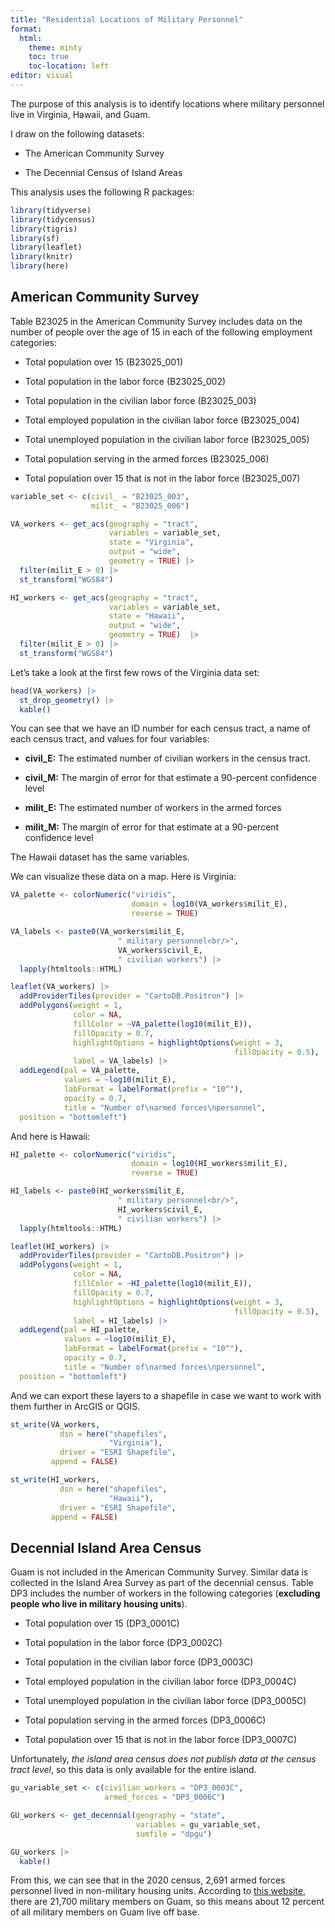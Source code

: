 ```yaml
---
title: "Residential Locations of Military Personnel"
format: 
  html:
    theme: minty
    toc: true
    toc-location: left
editor: visual
---
```


The purpose of this analysis is to identify locations where military personnel live in Virginia, Hawaii, and Guam.

I draw on the following datasets:

-   The American Community Survey

-   The Decennial Census of Island Areas

This analysis uses the following R packages:

```r
library(tidyverse)
library(tidycensus)
library(tigris)
library(sf)
library(leaflet)
library(knitr)
library(here)
```

## American Community Survey

Table B23025 in the American Community Survey includes data on the number of people over the age of 15 in each of the following employment categories:

-   Total population over 15 (B23025_001)

-   Total population in the labor force (B23025_002)

-   Total population in the civilian labor force (B23025_003)

-   Total employed population in the civilian labor force (B23025_004)

-   Total unemployed population in the civilian labor force (B23025_005)

-   Total population serving in the armed forces (B23025_006)

-   Total population over 15 that is not in the labor force (B23025_007)

```r

variable_set <- c(civil_ = "B23025_003",
                  milit_ = "B23025_006")

VA_workers <- get_acs(geography = "tract",
                      variables = variable_set,
                      state = "Virginia",
                      output = "wide",
                      geometry = TRUE) |>
  filter(milit_E > 0) |>
  st_transform("WGS84")

HI_workers <- get_acs(geography = "tract",
                      variables = variable_set,
                      state = "Hawaii",
                      output = "wide",
                      geometry = TRUE)  |>
  filter(milit_E > 0) |>
  st_transform("WGS84")
```

Let's take a look at the first few rows of the Virginia data set:

```r
head(VA_workers) |>
  st_drop_geometry() |>
  kable()
```

You can see that we have an ID number for each census tract, a name of each census tract, and values for four variables:

-   **civil_E:** The estimated number of civilian workers in the census tract.

-   **civil_M:** The margin of error for that estimate a 90-percent confidence level

-   **milit_E:** The estimated number of workers in the armed forces

-   **milit_M:** The margin of error for that estimate at a 90-percent confidence level

The Hawaii dataset has the same variables.

We can visualize these data on a map. Here is Virginia:

```r

VA_palette <- colorNumeric("viridis", 
                           domain = log10(VA_workers$milit_E),
                           reverse = TRUE)

VA_labels <- paste0(VA_workers$milit_E,
                        " military personnel<br/>",
                        VA_workers$civil_E,
                        " civilian workers") |>
  lapply(htmltools::HTML)

leaflet(VA_workers) |>
  addProviderTiles(provider = "CartoDB.Positron") |>
  addPolygons(weight = 1,
              color = NA,
              fillColor = ~VA_palette(log10(milit_E)),
              fillOpacity = 0.7,
              highlightOptions = highlightOptions(weight = 3,
                                                  fillOpacity = 0.5),
              label = VA_labels) |>
  addLegend(pal = VA_palette, 
            values = ~log10(milit_E),
            labFormat = labelFormat(prefix = "10^"),
            opacity = 0.7, 
            title = "Number of\narmed forces\npersonnel",
  position = "bottomleft")
```

And here is Hawaii:

```r
HI_palette <- colorNumeric("viridis", 
                           domain = log10(HI_workers$milit_E),
                           reverse = TRUE)

HI_labels <- paste0(HI_workers$milit_E,
                        " military personnel<br/>",
                        HI_workers$civil_E,
                        " civilian workers") |>
  lapply(htmltools::HTML)

leaflet(HI_workers) |>
  addProviderTiles(provider = "CartoDB.Positron") |>
  addPolygons(weight = 1,
              color = NA,
              fillColor = ~HI_palette(log10(milit_E)),
              fillOpacity = 0.7,
              highlightOptions = highlightOptions(weight = 3,
                                                  fillOpacity = 0.5),
              label = HI_labels) |>
  addLegend(pal = HI_palette, 
            values = ~log10(milit_E),
            labFormat = labelFormat(prefix = "10^"),
            opacity = 0.7, 
            title = "Number of\narmed forces\npersonnel",
  position = "bottomleft")
```

And we can export these layers to a shapefile in case we want to work with them further in ArcGIS or QGIS.

```r
st_write(VA_workers,
           dsn = here("shapefiles",
                      "Virginia"),
           driver = "ESRI Shapefile",
         append = FALSE)

st_write(HI_workers,
           dsn = here("shapefiles",
                      "Hawaii"),
           driver = "ESRI Shapefile",
         append = FALSE)
```

## Decennial Island Area Census

Guam is not included in the American Community Survey. Similar data is collected in the Island Area Survey as part of the decennial census. Table DP3 includes the number of workers in the following categories (**excluding people who live in military housing units**).

-   Total population over 15 (DP3_0001C)

-   Total population in the labor force (DP3_0002C)

-   Total population in the civilian labor force (DP3_0003C)

-   Total employed population in the civilian labor force (DP3_0004C)

-   Total unemployed population in the civilian labor force (DP3_0005C)

-   Total population serving in the armed forces (DP3_0006C)

-   Total population over 15 that is not in the labor force (DP3_0007C)

Unfortunately, *the island area census does not publish data at the census tract level*, so this data is only available for the entire island.

```r
gu_variable_set <- c(civilian_workers = "DP3_0003C",
                     armed_forces = "DP3_0006C")

GU_workers <- get_decennial(geography = "state", 
                            variables = gu_variable_set,
                            sumfile = "dpgu")

GU_workers |>
  kable()
```

From this, we can see that in the 2020 census, 2,691 armed forces personnel lived in non-military housing units. According to [this website](https://installations.militaryonesource.mil/in-depth-overview/joint-region-marianas-naval-base-guam), there are 21,700 military members on Guam, so this means about 12 percent of all military members on Guam live off base.
